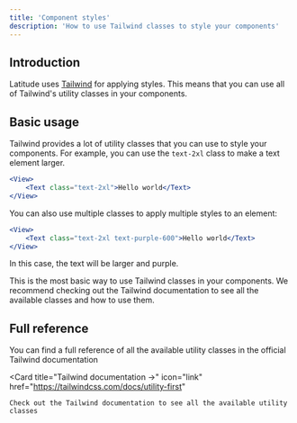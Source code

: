 ```yaml
---
title: 'Component styles'
description: 'How to use Tailwind classes to style your components'
---
```


## Introduction

Latitude uses [Tailwind](https://tailwindcss.com/docs/utility-first) for applying styles. This means that you can use all of Tailwind's utility classes in your components.

## Basic usage

Tailwind provides a lot of utility classes that you can use to style your components. For example, you can use the `text-2xl` class to make a text element larger.

```jsx
<View>
    <Text class="text-2xl">Hello world</Text>
</View>
```

You can also use multiple classes to apply multiple styles to an element:

```jsx
<View>
    <Text class="text-2xl text-purple-600">Hello world</Text>
</View>
```

In this case, the text will be larger and purple.

This is the most basic way to use Tailwind classes in your components. We recommend checking out the Tailwind documentation to see all the available classes and how to use them.

## Full reference

You can find a full reference of all the available utility classes in the official Tailwind documentation

<Card
    title="Tailwind documentation →"
    icon="link"
    href="https://tailwindcss.com/docs/utility-first"
>
    Check out the Tailwind documentation to see all the available utility classes
</Card>